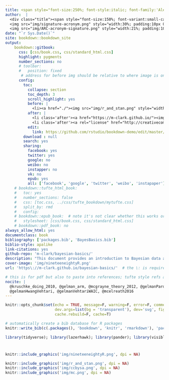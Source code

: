 ```yaml
--- 
title: <span style="font-size:250%; font-style:italic; font-family:'Alex Brush'">Bayesian Basics</span>
author:  |
  <div class="title"><span style="font-size:150%; font-variant:small-caps; font-style:normal;  font-family:'Roboto'">Michael Clark</span><br><br>
  <img src="img/signature-acronym.png" style="width:30%; padding:10px 0;"> <br>
  <img src="img/ARC-acronym-signature.png" style="width:21%; padding:10px 0;"> </div>
date: "`r Sys.Date()`"
site: bookdown::bookdown_site
output:
    bookdown::gitbook:
      css: [css/book.css, css/standard_html.css]
      highlight: pygments
      number_sections: no
      # toolbar:
      #   position: fixed
       # address for before img should be relative to where image is on actual website; may be blank for local viewing
      config:
        toc:
          collapse: section
          toc_depth: 3
          scroll_highlight: yes
          before: |
            <li><a href="./"><img src="img/r_and_stan.png" style="width:75%; padding:10px 10px;"></a></li> 
          after: |
            <li class='after'><a href="https://m-clark.github.io/"><img src="img/mc.png" style="width:50%; padding:0px 0; display:block; margin: 0 auto;" alt="MC logo"></a></li>
            <li class='after'><a rel="license" href="http://creativecommons.org/licenses/by-sa/4.0/"><img alt="Creative Commons License" style="width:50%; border-width:0; display:block; margin: 0 auto;" src="img/ccbysa.png" /></a></li>
          edit:
            link: https://github.com/rstudio/bookdown-demo/edit/master/%s
        download : null
        search: yes
        sharing:
          facebook: yes
          twitter: yes
          google: no
          weibo: no
          instapper: no
          vk: no
          epub: yes
          all: ['facebook', 'google', 'twitter', 'weibo', 'instapaper']
    # bookdown::tufte_html_book: 
    #   toc: yes
    #   number_sections: false
    #   css: [toc.css, ../css/tufte_bookdown/mytufte.css]
    #   split_by: rmd
    #   config:
    # bookdown::epub_book:  # note it's not clear whether this works or not but seems to stop their rendering via error if nothing else (for tufte)
    #   stylesheet: [css/book.css, css/standard_html.css]
    # bookdown::pdf_book: no
always_allow_html: yes
documentclass: book
bibliography: ['packages.bib', 'BayesBasics.bib']
biblio-style: apalike
link-citations: yes
github-repo: 'm-clark/bayesian-basics/'
description: "This document provides an introduction to Bayesian data analysis.  It is conceptual in nature, but uses the probabilistic programming language Stan for demonstration (and its implementation in R via rstan). From elementary examples, guidance is provided for data preparation, efficient modeling, diagnostics, and more."
cover-image: 'img/nineteeneightyR.png'
url: 'https\://m-clark.github.io/bayesian-basics/'  # the \: is required or you'll get text in the title/toc area

# this is for pdf but also to paste into references; tufte style refs at point of citation in margin
nocite: |
  @kruschke_doing_2010, @gelman_arm, @mcgrayne_theory_2012, @gelmanPardoe2006,
  @gelmanHwangVehtari, @gelmanVehtariWAIC, @mcelreath2016
---
```


```r
knitr::opts_chunk$set(echo = TRUE, message=F, warning=F, error=F, comment=NA, R.options=list(width=220),   # code 
                      dev.args=list(bg = 'transparent'), dev='svg', fig.align='center',     # viz
                      cache.rebuild=F, cache=T)   

# automatically create a bib database for R packages
knitr::write_bib(c(.packages(), 'bookdown', 'knitr', 'rmarkdown'), 'packages.bib')
```

```r
library(tidyverse); library(lazerhawk); library(pander); library(visibly)
```


#  

```r
knitr::include_graphics('img/nineteeneightyR.png', dpi = NA)

```

```r
knitr::include_graphics('img/r_and_stan.png', dpi = NA)
knitr::include_graphics('img/ccbysa.png', dpi = NA)
knitr::include_graphics('img/mc.png', dpi = NA)
```